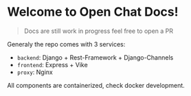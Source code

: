 
# Welcome to Open Chat Docs!

> Docs are still work in progress feel free to open a PR

Generaly the repo comes with 3 services:

- `backend`: <Link href="https://www.djangoproject.com/" target="_blank">Django</Link> + Rest-Framework + Django-Channels
- `frontend`: Express + Vike
- `proxy`: Nginx

All components are containerized, check <Link href="/docs/dev-docker">docker development</Link>.